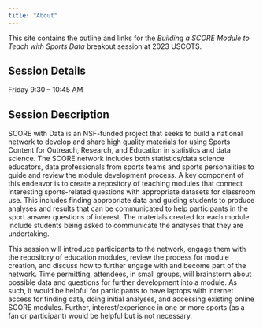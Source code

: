 ```yaml
---
title: "About"
---
```


This site contains the outline and links for the _Building a SCORE Module to Teach with Sports Data_ breakout session at 2023 USCOTS.

## Session Details

Friday 9:30 – 10:45 AM

## Session Description

SCORE with Data is an NSF-funded project that seeks to build a national network to develop and share high quality materials for using Sports Content for Outreach, Research, and Education in statistics and data science. The SCORE network includes both statistics/data science educators, data professionals from sports teams and sports personalities to guide and review the module development process. A key component of this endeavor is to create a repository of teaching modules that connect interesting sports-related questions with appropriate datasets for classroom use. This includes finding appropriate data and guiding students to produce analyses and results that can be communicated to help participants in the sport answer questions of interest. The materials created for each module include students being asked to communicate the analyses that they are undertaking.

This session will introduce participants to the network, engage them with the repository of education modules, review the process for module creation, and discuss how to further engage with and become part of the network. Time permitting, attendees, in small groups, will brainstorm about possible data and questions for further development into a module. As such, it would be helpful for participants to have laptops with internet access for finding data, doing initial analyses, and accessing existing online SCORE modules. Further, interest/experience in one or more sports (as a fan or participant) would be helpful but is not necessary.
